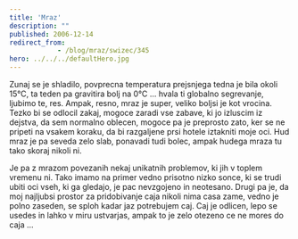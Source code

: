 ```yaml
---
title: 'Mraz'
description: ""
published: 2006-12-14
redirect_from: 
            - /blog/mraz/swizec/345
hero: ../../../defaultHero.jpg
---
```

Zunaj se je shladilo, povprecna temperatura prejsnjega tedna je bila okoli 15°C, ta teden pa gravitira bolj na 0°C ... hvala ti globalno segrevanje, ljubimo te, res. Ampak, resno, mraz je super, veliko boljsi je kot vrocina. Tezko bi se odlocil zakaj, mogoce zaradi vse zabave, ki jo izluscim iz dejstva, da sem normalno oblecen, mogoce pa je preprosto zato, ker se ne pripeti na vsakem koraku, da bi razgaljene prsi hotele iztakniti moje oci. Hud mraz je pa seveda zelo slab, ponavadi tudi bolec, ampak hudega mraza tu tako skoraj nikoli ni.

Je pa z mrazom povezanih nekaj unikatnih problemov, ki jih v toplem vremenu ni. Tako imamo na primer vedno prisotno nizko sonce, ki se trudi ubiti oci vseh, ki ga gledajo, je pac nevzgojeno in neotesano. Drugi pa je, da moj najljubsi prostor za pridobivanje caja nikoli nima casa zame, vedno je polno zaseden, se sploh kadar jaz potrebujem caj. Caj je odlicen, lepo se usedes in lahko v miru ustvarjas, ampak to je zelo otezeno ce ne mores do caja ...